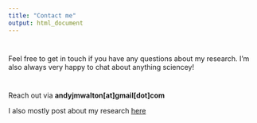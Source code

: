 ```yaml
---
title: "Contact me"
output: html_document
---
```


<div style="margin-top: 40px;"></div>

Feel free to get in touch if you have any questions about my research. I'm also always very happy to chat about anything sciencey!

<div style="margin-top: 40px;"></div>

Reach out via **andyjmwalton[at]gmail[dot]com**

I also mostly post about my research [here](https://twitter.com/andyjmwalton)